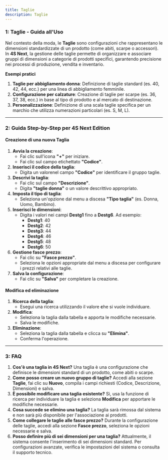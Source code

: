 ```yaml
---
title: Taglie
description: Taglie
---
```


### 1: **Taglie - Guida all'Uso**

Nel contesto della moda, le **Taglie** sono configurazioni che rappresentano le dimensioni standardizzate di un prodotto (come abiti, scarpe o accessori). In **4S Next**, la gestione delle taglie permette di organizzare e associare gruppi di dimensioni a categorie di prodotti specifici, garantendo precisione nei processi di produzione, vendita e inventario.

**Esempi pratici**

1. **Taglie per abbigliamento donna**: Definizione di taglie standard (es. 40, 42, 44, ecc.) per una linea di abbigliamento femminile.
2. **Configurazione per calzature**: Creazione di taglie per scarpe (es. 36, 37, 38, ecc.) in base al tipo di prodotto e al mercato di destinazione.
3. **Personalizzazione**: Definizione di una scala taglie specifica per un marchio che utilizza numerazioni particolari (es. S, M, L).

***

### 2: **Guida Step-by-Step per 4S Next Edition**

#### Creazione di una nuova Taglia

1. **Avvia la creazione**:
   * Fai clic sull'icona **"+"** per iniziare.
   * Fai clic sul campo etichettato **"Codice"**.
2. **Inserisci il codice della taglia**:
   * Digita un valorenel campo **"Codice"** per identificare il gruppo taglie.
3. **Descrivi la taglia**:
   * Fai clic sul campo **"Descrizione"**.
   * Digita **"taglie donna"** o un valore descrittivo appropriato.
4. **Imposta il tipo di taglia**:
   * Seleziona un'opzione dal menu a discesa **"Tipo taglia"** (es. Donna, Uomo, Bambino).
5. **Inserisci le dimensioni**:
   * Digita i valori nei campi **Destg1** fino a **Destg6**. Ad esempio:
     * **Destg1**: 40
     * **Destg2**: 42
     * **Destg3**: 44
     * **Destg4**: 46
     * **Destg5**: 48
     * **Destg6**: 50
6. **Gestione fasce prezzo**:
   * Fai clic su **"Fasce prezzo"**.
   * Seleziona le opzioni appropriate dal menu a discesa per configurare i prezzi relativi alle taglie.
7. **Salva la configurazione**:
   * Fai clic su **"Salva"** per completare la creazione.

#### Modifica ed eliminazione

1. **Ricerca della taglia**:
   * Esegui una ricerca utilizzando il valore **c**he si vuole individuare.
2. **Modifica**:
   * Seleziona la taglia dalla tabella e apporta le modifiche necessarie.
   * Salva le modifiche.
3. **Eliminazione**:
   * Seleziona la taglia dalla tabella e clicca su **"Elimina"**.
   * Conferma l'operazione.

***

### 3: **FAQ**

1. **Cos'è una taglia in 4S Next?**
   Una taglia è una configurazione che definisce le dimensioni standard di un prodotto, come abiti o scarpe.
2. **Come posso creare un nuovo gruppo di taglie?**
   Accedi alla sezione **Taglie**, fai clic su **Nuovo**, compila i campi richiesti (Codice, Descrizione, Dimensioni) e salva.
3. **È possibile modificare una taglia esistente?**
   Sì, usa la funzione di ricerca per individuare la taglia e seleziona **Modifica** per apportare le modifiche necessarie.
4. **Cosa succede se elimino una taglia?**
   La taglia sarà rimossa dal sistema e non sarà più disponibile per l'associazione ai prodotti.
5. **Come collegare le taglie alle fasce prezzo?**
   Durante la configurazione delle taglie, accedi alla sezione **Fasce prezzo**, seleziona le opzioni necessarie e salva.
6. **Posso definire più di sei dimensioni per una taglia?**
   Attualmente, il sistema consente l'inserimento di sei dimensioni standard. Per configurazioni avanzate, verifica le impostazioni del sistema o consulta il supporto tecnico.